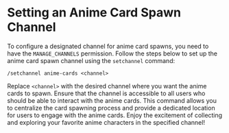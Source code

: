 # Setting an Anime Card Spawn Channel

To configure a designated channel for anime card spawns, you need to have the `MANAGE_CHANNELS` permission. Follow the steps below to set up the anime card spawn channel using the `setchannel` command:

```
/setchannel anime-cards <channel>
```
Replace `<channel>` with the desired channel where you want the anime cards to spawn. Ensure that the channel is accessible to all users who should be able to interact with the anime cards. This command allows you to centralize the card spawning process and provide a dedicated location for users to engage with the anime cards. Enjoy the excitement of collecting and exploring your favorite anime characters in the specified channel!